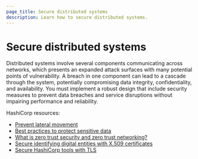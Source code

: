 ```yaml
---
page_title: Secure distributed systems
description: Learn how to secure distributed systems.
---
```


# Secure distributed systems

Distributed systems involve several components communicating across networks, which presents an expanded attack surfaces with many potential points of vulnerability. A breach in one component can lead to a cascade through the system, potentially compromising data integrity, confidentiality, and availability. You must implement a robust design that include security measures to prevent data breaches and service disruptions without impairing performance and reliability.

HashiCorp resources:

- [Prevent lateral movement](/well-architected-framework/security/security-prevent-lateral-movement)
- [Best practices to protect sensitive data](/well-architected-framework/security/security-sensitive-data)
- [What is zero trust security and zero trust networking?](/well-architected-framework/security/security-zero-trust-video)
- [Secure identifying digital entities with X.509 certificates](/well-architected-framework/security/security-secure-entities-with-x509)
- [Secure HashiCorp tools with TLS](/well-architected-framework/security/security-secure-hashicorp-tools-with-tls)
